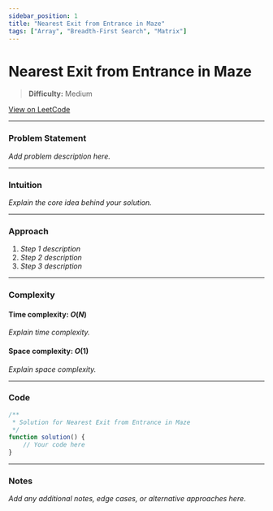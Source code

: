 ```yaml
---
sidebar_position: 1
title: "Nearest Exit from Entrance in Maze"
tags: ["Array", "Breadth-First Search", "Matrix"]
---
```


# Nearest Exit from Entrance in Maze

> **Difficulty:** Medium

[View on LeetCode](https://leetcode.com/problems/nearest-exit-from-entrance-in-maze/)

***

### Problem Statement

_Add problem description here._

***

### Intuition

_Explain the core idea behind your solution._

***

### Approach

1. _Step 1 description_
2. _Step 2 description_
3. _Step 3 description_

***

### Complexity

#### Time complexity: $O(N)$

_Explain time complexity._

#### Space complexity: $O(1)$

_Explain space complexity._

***

### Code

```javascript
/**
 * Solution for Nearest Exit from Entrance in Maze
 */
function solution() {
    // Your code here
}
```

***

### Notes

_Add any additional notes, edge cases, or alternative approaches here._

